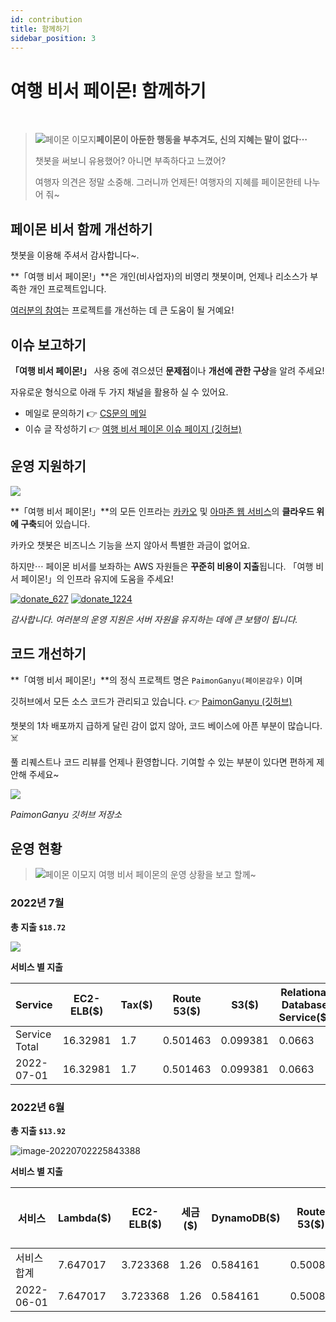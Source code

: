 ```yaml
---
id: contribution
title: 함께하기
sidebar_position: 3
---
```



# 여행 비서 페이몬! 함께하기

<TOCInline toc={toc} />
<br/>

> ![페이몬 이모지](resources\kakao_channel_icon_50_50.png)**페이몬이 아둔한 행동을 부추겨도, 신의 지혜는 말이 없다⋯**
>
> 챗봇을 써보니 유용했어? 아니면 부족하다고 느꼈어? 
>
> 여행자 의견은 정말 소중해. 그러니까 언제든! 여행자의 지혜를 페이몬한테 나누어 줘~


## 페이몬 비서 함께 개선하기

챗봇을 이용해 주셔서 감사합니다~.  

**「여행 비서 페이몬!」**은 개인(비사업자)의 비영리 챗봇이며, 언제나 리소스가 부족한 개인 프로젝트입니다. ​​

<u>여러분의 참여</u>는 프로젝트를 개선하는 데 큰 도움이 될 거예요! 


## 이슈 보고하기

**「여행 비서 페이몬!」** 사용 중에 겪으셨던 **문제점**이나 **개선에 관한 구상**을 알려 주세요!

자유로운 형식으로 아래 두 가지 채널을 활용하 실 수 있어요.

- 메일로 문의하기 :point_right: [CS문의 메일](mailto:genshinjobcs@gmail.com)
- 이슈 글 작성하기 :point_right: [여행 비서 페이몬 이슈 페이지 (깃허브)](https://github.com/binchoo/paimonganyu-doc)

## 운영 지원하기

![](resources\operation\paimonganyu_aws_arch.png)

**「여행 비서 페이몬!」**의 모든 인프라는 [카카오](https://i.kakao.com/) 및 [아마존 웹 서비스](https://aws.amazon.com/ko/?nc2=h_lg)의 **클라우드 위에 구축**되어 있습니다.

카카오 챗봇은 비즈니스 기능을 쓰지 않아서 특별한 과금이 없어요.

하지만⋯ 페이몬 비서를 보좌하는 AWS 자원들은 **꾸준히 비용이 지출**됩니다. 「여행 비서 페이몬!」의 인프라 유지에 도움을 주세요!

[![donate_627](resources\operation\donate_627.png)](https://qr.kakaopay.com/28100601117428661100408913989749) [![donate_1224](resources\operation\donate_1224.png)](https://qr.kakaopay.com/28100601117428661100408926401888)

 *감사합니다. 여러분의 운영 지원은 서버 자원을 유지하는 데에 큰 보탬이 됩니다.*

## 코드 개선하기

**「여행 비서 페이몬!」**의 정식 프로젝트 명은 `PaimonGanyu(페이몬감우)` 이며

깃허브에서 모든 소스 코드가 관리되고 있습니다. :point_right: [PaimonGanyu (깃허브)](https://github.com/binchoo/paimonganyu)



챗봇의 1차 배포까지 급하게 달린 감이 없지 않아, 코드 베이스에 아픈 부분이 많습니다. :skull_and_crossbones:

풀 리퀘스트나 코드 리뷰를 언제나 환영합니다. 기여할 수 있는 부분이 있다면 편하게 제안해 주세요~

![](resources\operation\paimonganyu_repo.png)

*PaimonGanyu 깃허브 저장소* 


## 운영 현황

 > ![페이몬 이모지](resources\kakao_channel_icon_50_50.png) 여행 비서 페이몬의 운영 상황을 보고 할께~
>

### 2022년 7월

**총 지출 `$18.72`**

![](resources\operation\cost_july.png)

**서비스 별 지출**

| Service       | EC2-ELB($) | Tax($) | Route 53($) | S3($)    | Relational Database Service($) | DynamoDB($) | CloudWatch($) | Backup($) | EC2-Other($) | Glue($) | Key Management Service($) | Lambda($) | Secrets Manager($) | API Gateway($) | ElastiCache($) | EC2-Instances($) | SNS($) | SQS($) | Total cost ($) |
| ------------- | ---------- | ------ | ----------- | -------- | ------------------------------ | ----------- | ------------- | --------- | ------------ | ------- | ------------------------- | --------- | ------------------ | -------------- | -------------- | ---------------- | ------ | ------ | -------------- |
| Service Total | 16.32981   | 1.7    | 0.501463    | 0.099381 | 0.0663                         | 0.021692    | 0.00082       | 1.65E-05  | 1.47E-07     | 0       | 0                         | 0         | 0                  | 0              | 0              | 0                | 0      | 0      | 18.71948       |
| 2022-07-01    | 16.32981   | 1.7    | 0.501463    | 0.099381 | 0.0663                         | 0.021692    | 0.00082       | 1.65E-05  | 1.47E-07     | 0       | 0                         | 0         | 0                  | 0              | 0              | 0                | 0      | 0      | 18.71948       |

### 2022년 6월

**총 지출 `$13.92`**

![image-20220702225843388](resources\operation\cost_june.png)

**서비스 별 지출**

| 서비스      | Lambda($) | EC2-ELB($) | 세금($) | DynamoDB($) | Route 53($) | Relational Database Service($) | SQS($)  | S3($)    | CloudWatch($) | Glue($) | Key Management Service($) | API Gateway($) | ElastiCache($) | EC2-기타($) | EC2-인스턴스($) | SNS($) | 총 비용 ($) |
| ----------- | --------- | ---------- | ------- | ----------- | ----------- | ------------------------------ | ------- | -------- | ------------- | ------- | ------------------------- | -------------- | -------------- | ----------- | --------------- | ------ | ----------- |
| 서비스 합계 | 7.647017  | 3.723368   | 1.26    | 0.584161    | 0.50084     | 0.108174                       | 0.07163 | 0.024161 | 0.00054       | 0       | 0                         | 0              | 0              | 0           | 0               | 0      | 13.91989    |
| 2022-06-01  | 7.647017  | 3.723368   | 1.26    | 0.584161    | 0.50084     | 0.108174                       | 0.07163 | 0.024161 | 0.00054       | 0       | 0                         | 0              | 0              | 0           | 0               | 0      | 13.91989    |